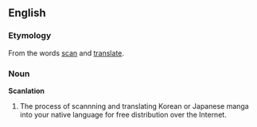 ==English==
===Etymology===
From the words [[scan]] and [[translate]].
===Noun===
'''Scanlation'''
# The process of scannning and translating Korean or Japanese manga into your native language for free distribution over the Internet.